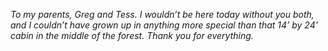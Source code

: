 *To my parents, Greg and Tess. I wouldn't be here today without you both, and I couldn't have grown up in anything more special than that 14' by 24' cabin in the middle of the forest. Thank you for everything.*
